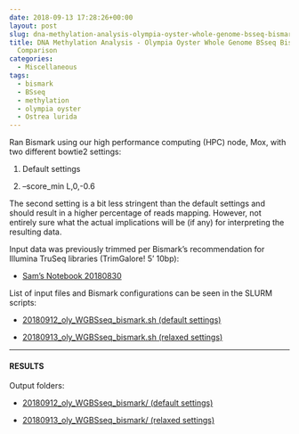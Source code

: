 ```yaml
---
date: 2018-09-13 17:28:26+00:00
layout: post
slug: dna-methylation-analysis-olympia-oyster-whole-genome-bsseq-bismark-pipeline-comparison
title: DNA Methylation Analysis - Olympia Oyster Whole Genome BSseq Bismark Pipeline
  Comparison
categories:
  - Miscellaneous
tags:
  - bismark
  - BSseq
  - methylation
  - olympia oyster
  - Ostrea lurida
---
```


Ran Bismark using our high performance computing (HPC) node, Mox, with two different bowtie2 settings:





  1. Default settings



  2. --score_min L,0,-0.6






The second setting is a bit less stringent than the default settings and should result in a higher percentage of reads mapping. However, not entirely sure what the actual implications will be (if any) for interpreting the resulting data.

Input data was previously trimmed per Bismark's recommendation for Illumina TruSeq libraries (TrimGalore! 5' 10bp):





  * [Sam's Notebook 20180830](https://robertslab.github.io/sams-notebook/2018/08/30/fastqcmultiqctrimgaloremultiqcfastqcmultiqc-o-lurida-wgbsseq-for-methylation-analysis.html)



List of input files and Bismark configurations can be seen in the SLURM scripts:



  * [20180912_oly_WGBSseq_bismark.sh (default settings)](https://owl.fish.washington.edu/Athaliana/20180912_oly_WGBSseq_bismark/20180912_oly_WGBSseq_bismark.sh)



  * [20180913_oly_WGBSseq_bismark.sh (relaxed settings)](https://owl.fish.washington.edu/Athaliana/20180913_oly_WGBSseq_bismark/20180913_oly_WGBSseq_bismark.sh)






* * *





#### RESULTS





Output folders:





  * [20180912_oly_WGBSseq_bismark/ (default settings)](https://owl.fish.washington.edu/Athaliana/20180912_oly_WGBSseq_bismark/)



  * [20180913_oly_WGBSseq_bismark/ (relaxed settings)](https://owl.fish.washington.edu/Athaliana/20180913_oly_WGBSseq_bismark/)
